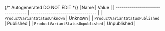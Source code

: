 {/* Autogenerated DO NOT EDIT  */}
| Name                              | Value                             |
| --------------------------------- | --------------------------------- |
| `ProductVariantStatusUnknown`     | Unknown                           |
| `ProductVariantStatusPublished`   | Published                         |
| `ProductVariantStatusUnpublished` | Unpublished                       |